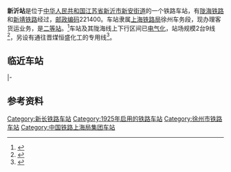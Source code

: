 {{noteTA
|1=zh-cn:始发车次; zh-hk:列車班次;
|2=zh-cn:车次; zh-hk:班次;
}}
{{Infobox China railway station 
|车站名称 = 新沂站
|图片 = 
|图片介绍 = 
|车站拼音 = Xinyi
|英文名称 = Xinyi Railway Station
|车站代码 = 38561<ref>{{cite book|title=中华人民共和国铁路车站代码（GB/T 10302-2010）|publisher=中国标准出版社|year=2010|isbn=155066140495|ignore-isbn-error=true|pages=42}}</ref>
|电报码 = VIH
|拼音码 = XYI
|车站位置 = [[江苏省|江苏省]][[新沂市|新沂市]][[新安街道_(新沂市)|新安街道]]徐海路
|归属 = [[上海铁路局|上海铁路局]]徐州车务段
|车站等级 = [[二等站_(中铁)|二等站]]
|线路 = [[陇海铁路|陇海铁路]]、[[新长铁路|新靖铁路]]
|月台数目 = 
|站台面 = 
|股道数目 = 9
|坐标 = 
|网站 = 
}}
'''新沂站'''是位于[[中华人民共和国|中华人民共和国]][[江苏省|江苏省]][[新沂市|新沂市]][[新安街道_(新沂市)|新安街道]]的一个铁路车站，有[[陇海铁路|陇海铁路]]和[[新长铁路|新靖铁路]]经过，[[邮政编码|邮政编码]]221400。车站隶属[[上海铁路局|上海铁路局]]徐州车务段，现办理客货运业务，是[[二等站_(中铁)|二等站]]。<ref>{{Cite web |url=http://search.huochepiao.com/huochezhan/jieshao/1189.htm |title=新沂火车站介绍 |access-date=2016-12-18 |archive-date=2019-05-21 |archive-url=https://web.archive.org/web/20190521184419/http://search.huochepiao.com/huochezhan/jieshao/1189.htm |dead-url=no }}</ref>车站及其陇海线上下行区间已[[电气化|电气化]]，站场规模2台9线<ref>{{cite journal|author=冯炳汉|title=浅谈新(沂)长(兴)线引入新沂站场的总体布局|work=铁道运输与经济|year=1993}}</ref>，另设有通往晋煤恒盛化工的专用线<ref name="95306info">{{cite web|url=http://hyfw.95306.cn/hyinfo/action/FwcszsAction_index?type=1|title=营业站服务信息查询|publisher=中国铁路95306网|access-date=2021-02-08|archive-date=2018-09-14|archive-url=https://web.archive.org/web/20180914133603/http://hyfw.95306.cn/hyinfo/action/FwcszsAction_index?type=1|dead-url=no}}</ref>。

==临近车站==
{{Start rail box|[[File:China_Railways.svg|20px]] [[中国铁路|中国铁路]]}}
{{s-inop|[[新沂西站|新沂西站]]|{{站|徐州}}、{{站|兰州西}}方向<br>[[胶新线|胶新线]]{{站|胶州}}方向|rows=2}}
{{s-line|[[陇海铁路|陇海铁路]]<br />← 5km 新沂站 14km →}}
{{s-inop|[[徐塘庄站|徐塘庄站]]<br /><s>''[[马陵山站|马陵山站]]''</s>(已撤销)|{{站|连云}}方向}}
|-
{{s-line|[[新长铁路|新长铁路]]<br />← 5km 新沂站 8km →}}
{{s-inop|[[北沟东站|北沟东站]]|{{站|海安}}方向}}
{{end box}}

==参考资料==
{{reflist}}
{{隴海铁路}}
{{新长铁路}}
{{铁路车站小作品}}
{{江苏小作品}}

[[Category:新长铁路车站|Category:新长铁路车站]]
[[Category:1925年启用的铁路车站|Category:1925年启用的铁路车站]]
[[Category:徐州市铁路车站|Category:徐州市铁路车站]]
[[Category:中国铁路上海局集团车站|Category:中国铁路上海局集团车站]]